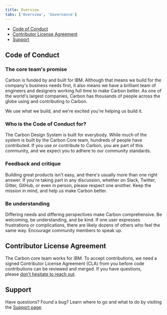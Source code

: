 ```yaml
---
title: Overview
tabs: ['Overview', 'Governance']
---
```


<AnchorLinks>

- [Code of Conduct](#code-of-conduct)
- [Contributor License Agreement](#contributor-license-agreement)
- [Support](#support)

</AnchorLinks>

## Code of Conduct

### The core team's promise

Carbon is funded by and built for IBM. Although that means we build for the company's business needs first, it also means we have a brilliant team of engineers and designers working full time to make Carbon better. As one of the world's largest companies, Carbon has thousands of people across the globe using and contributing to Carbon. 

We use what we build, and we're excited you're helping us build it.

### Who is the Code of Conduct for?

The Carbon Design System is built for everybody. While much of the system is built by the Carbon Core team, hundreds of people have contributed. If you use or contribute to Carbon, you are part of this community, and we expect you to adhere to our community standards.

### Feedback and critique

Building great products isn't easy, and there's usually more than one right answer. If you're taking part in any discussion, whether on Slack, Twitter, Gitter, GitHub, or even in person, please respect one another. Keep the mission in mind, and help us make Carbon better.

### Be understanding

Differing needs and differing perspectives make Carbon comprehensive. Be welcoming, be understanding, and be kind. If one user expresses frustrations or complications, there are likely dozens of others who feel the same way. Encourage community members to speak up.

## Contributor License Agreement

The Carbon core team works for IBM. To accept contributions, we need a signed Contributor License Agreement (CLA) from you before code contributions can be reviewed and merged. If you have questions, please [don't hesitate to reach out](https://www.carbondesignsystem.com/help/support#email).

## Support

Have questions? Found a bug? Learn where to go and what to do by visiting the [Support page](/help/support).
